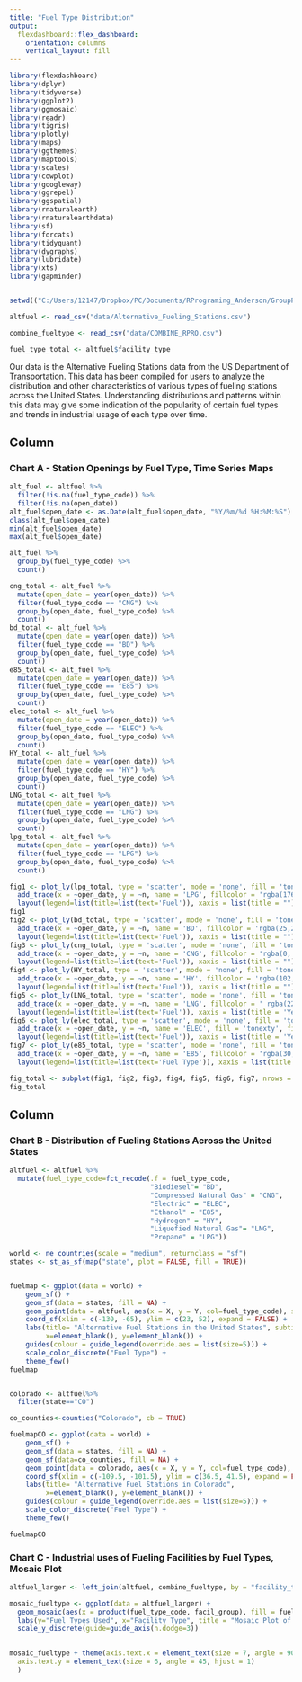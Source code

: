 ```yaml
---
title: "Fuel Type Distribution"
output: 
  flexdashboard::flex_dashboard:
    orientation: columns
    vertical_layout: fill
---
```


```r
library(flexdashboard)
library(dplyr)
library(tidyverse)
library(ggplot2)
library(ggmosaic)
library(readr)
library(tigris)  
library(plotly)  
library(maps)  
library(ggthemes)  
library(maptools)
library(scales) 
library(cowplot)
library(googleway) 
library(ggrepel)
library(ggspatial)
library(rnaturalearth) 
library(rnaturalearthdata) 
library(sf)
library(forcats)
library(tidyquant)
library(dygraphs)
library(lubridate)
library(xts)
library(gapminder)


setwd(("C:/Users/12147/Dropbox/PC/Documents/RPrograming_Anderson/GroupProj_RPro"))

altfuel <- read_csv("data/Alternative_Fueling_Stations.csv") 

combine_fueltype <- read_csv("data/COMBINE_RPRO.csv")

fuel_type_total <- altfuel$facility_type 

```
Our data is the Alternative Fueling Stations data from the US Department of Transportation. This data has been compiled for users to analyze the distribution and other characteristics of various types of fueling stations across the United States. Understanding distributions and patterns within this data may give some indication of the popularity of certain fuel types and trends in industrial usage of each type over time. 

Column {data-width=600}
-----------------------------------------------------------------------

### Chart A - Station Openings by Fuel Type, Time Series Maps

```r
alt_fuel <- altfuel %>% 
  filter(!is.na(fuel_type_code)) %>% 
  filter(!is.na(open_date))
alt_fuel$open_date <- as.Date(alt_fuel$open_date, "%Y/%m/%d %H:%M:%S")
class(alt_fuel$open_date)
min(alt_fuel$open_date)
max(alt_fuel$open_date)

alt_fuel %>% 
  group_by(fuel_type_code) %>% 
  count()

cng_total <- alt_fuel %>% 
  mutate(open_date = year(open_date)) %>% 
  filter(fuel_type_code == "CNG") %>% 
  group_by(open_date, fuel_type_code) %>% 
  count() 
bd_total <- alt_fuel %>% 
  mutate(open_date = year(open_date)) %>% 
  filter(fuel_type_code == "BD") %>% 
  group_by(open_date, fuel_type_code) %>% 
  count() 
e85_total <- alt_fuel %>% 
  mutate(open_date = year(open_date)) %>% 
  filter(fuel_type_code == "E85") %>% 
  group_by(open_date, fuel_type_code) %>% 
  count() 
elec_total <- alt_fuel %>% 
  mutate(open_date = year(open_date)) %>% 
  filter(fuel_type_code == "ELEC") %>% 
  group_by(open_date, fuel_type_code) %>% 
  count() 
HY_total <- alt_fuel %>% 
  mutate(open_date = year(open_date)) %>% 
  filter(fuel_type_code == "HY") %>% 
  group_by(open_date, fuel_type_code) %>% 
  count() 
LNG_total <- alt_fuel %>% 
  mutate(open_date = year(open_date)) %>% 
  filter(fuel_type_code == "LNG") %>% 
  group_by(open_date, fuel_type_code) %>% 
  count() 
lpg_total <- alt_fuel %>% 
  mutate(open_date = year(open_date)) %>% 
  filter(fuel_type_code == "LPG") %>% 
  group_by(open_date, fuel_type_code) %>% 
  count() 

fig1 <- plot_ly(lpg_total, type = 'scatter', mode = 'none', fill = 'tonexty', fillcolor = 'rgba(176,224,230, .5)')%>%
  add_trace(x = ~open_date, y = ~n, name = 'LPG', fillcolor = 'rgba(176,224,230, .5)')%>%
  layout(legend=list(title=list(text='Fuel')), xaxis = list(title = ""), yaxis = list(range = c(0,600), title = 'Total Stations'))
fig1
fig2 <- plot_ly(bd_total, type = 'scatter', mode = 'none', fill = 'tonexty')%>%
  add_trace(x = ~open_date, y = ~n, name = 'BD', fillcolor = 'rgba(25,25,112, .5)')%>%
  layout(legend=list(title=list(text='Fuel')), xaxis = list(title = ""), yaxis = list(range = c(0,600), title = ""))
fig3 <- plot_ly(cng_total, type = 'scatter', mode = 'none', fill = 'tonexty', fillcolor = 'rgba(0, 0, 255, 0.74)')%>%
  add_trace(x = ~open_date, y = ~n, name = 'CNG', fillcolor = 'rgba(0, 0, 255, 0.74)')%>%
  layout(legend=list(title=list(text='Fuel')), xaxis = list(title = ""), yaxis = list(range = c(0,200), title = ""))
fig4 <- plot_ly(HY_total, type = 'scatter', mode = 'none', fill = 'tonexty') %>%
  add_trace(x = ~open_date, y = ~n, name = 'HY', fillcolor = 'rgba(102,205,170, .5)')%>%
  layout(legend=list(title=list(text='Fuel')), xaxis = list(title = ""), yaxis = list(range = c(0,25), title = 'Total Stations'))
fig5 <- plot_ly(LNG_total, type = 'scatter', mode = 'none', fill = 'tonexty')%>%
  add_trace(x = ~open_date, y = ~n, name = 'LNG', fillcolor = '	rgba(221,160,221, .5)')%>%
  layout(legend=list(title=list(text='Fuel')), xaxis = list(title = 'Year Opened'), yaxis = list(range = c(0,25), title = ""))
fig6 <- plot_ly(elec_total, type = 'scatter', mode = 'none', fill = 'tonexty')%>%
  add_trace(x = ~open_date, y = ~n, name = 'ELEC', fill = 'tonexty', fillcolor = 'rgba(83, 2, 151, 0.74)')%>%
  layout(legend=list(title=list(text='Fuel')), xaxis = list(title = 'Year Opened'), yaxis = list(title = ""))
fig7 <- plot_ly(e85_total, type = 'scatter', mode = 'none', fill = 'tonexty')%>%
  add_trace(x = ~open_date, y = ~n, name = 'E85', fillcolor = 'rgba(30,144,255, .5)')%>%
  layout(legend=list(title=list(text='Fuel Type')), xaxis = list(title = 'Year Opened'), yaxis = list(range = c(0,500), title = 'Total Stations'))

fig_total <- subplot(fig1, fig2, fig3, fig4, fig5, fig6, fig7, nrows = 3, titleX = TRUE, titleY =TRUE)
fig_total


```

Column {data-width=400}
-----------------------------------------------------------------------

### Chart B - Distribution of Fueling Stations Across the United States

```r

altfuel <- altfuel %>%
  mutate(fuel_type_code=fct_recode(.f = fuel_type_code,
                                   "Biodiesel"= "BD",
                                   "Compressed Natural Gas" = "CNG",
                                   "Electric" = "ELEC",
                                   "Ethanol" = "E85",
                                   "Hydrogen" = "HY",
                                   "Liquefied Natural Gas"= "LNG",
                                   "Propane" = "LPG"))

world <- ne_countries(scale = "medium", returnclass = "sf")   
states <- st_as_sf(map("state", plot = FALSE, fill = TRUE))  


fuelmap <- ggplot(data = world) +
    geom_sf() +
    geom_sf(data = states, fill = NA) +
    geom_point(data = altfuel, aes(x = X, y = Y, col=fuel_type_code), size = 0.8) +
    coord_sf(xlim = c(-130, -65), ylim = c(23, 52), expand = FALSE) + 
    labs(title= "Alternative Fuel Stations in the United States", subtitle= "Contiguous 48", 
         x=element_blank(), y=element_blank()) + 
    guides(colour = guide_legend(override.aes = list(size=5))) +
    scale_color_discrete("Fuel Type") +
    theme_few()
fuelmap   


colorado <- altfuel%>%
  filter(state=="CO")  

co_counties<-counties("Colorado", cb = TRUE)

fuelmapCO <- ggplot(data = world) +
    geom_sf() +
    geom_sf(data = states, fill = NA) +
    geom_sf(data=co_counties, fill = NA) +
    geom_point(data = colorado, aes(x = X, y = Y, col=fuel_type_code), size = 2) +
    coord_sf(xlim = c(-109.5, -101.5), ylim = c(36.5, 41.5), expand = FALSE) + 
    labs(title= "Alternative Fuel Stations in Colorado", 
         x=element_blank(), y=element_blank()) + 
    guides(colour = guide_legend(override.aes = list(size=5))) +
    scale_color_discrete("Fuel Type") +
    theme_few()  

fuelmapCO

```

### Chart C - Industrial uses of Fueling Facilities by Fuel Types, Mosaic Plot

```r
altfuel_larger <- left_join(altfuel, combine_fueltype, by = "facility_type")

mosaic_fueltype <- ggplot(data = altfuel_larger) +
  geom_mosaic(aes(x = product(fuel_type_code, facil_group), fill = fuel_type_code, color = fuel_type_code)) +  
  labs(y="Fuel Types Used", x="Facility Type", title = "Mosaic Plot of Fuel Type Usage by Facility Type") +
  scale_y_discrete(guide=guide_axis(n.dodge=3))
 

mosaic_fueltype + theme(axis.text.x = element_text(size = 7, angle = 90)) + theme(
  axis.text.y = element_text(size = 6, angle = 45, hjust = 1)
  )


```

